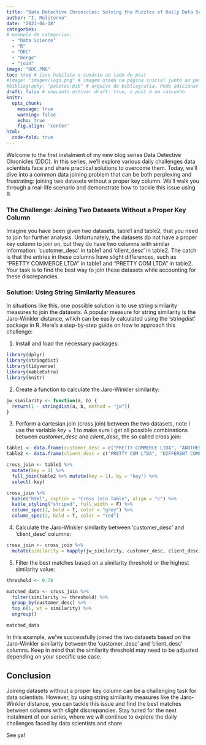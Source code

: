 ```yaml
---
title: "Data Detective Chronicles: Solving the Puzzles of Daily Data Science"
author: "I. Muliterno"
date: "2023-04-18" 
categories: 
# exemplo de categorias:
  - "Data Science"
  - "R"
  - "DDC"
  - "merge"
  - "join"
image: "DDC.PNG"  
toc: true # isso habilita o sumário ao lado do post
#image: "images/logo.png" # imagem usada na página inicial junto ao post
#bibliography: "pacotes.bib" # arquivo de bibliografia. Pode adicionar mais arquivos!
draft: false # enquanto estiver draft: true, o post é um rascunho
knitr: 
  opts_chunk: 
    message: true
    warning: false
    echo: true
    fig.align: 'center'
html:
  code-fold: true
---
```


Welcome to the first instalment of my new blog series Data Detective Chronicles (DDC). In this series, we'll explore various daily challenges data scientists face and share practical solutions to overcome them. Today, we'll dive into a common data joining problem that can be both perplexing and frustrating: joining two datasets without a proper key column. We'll walk you through a real-life scenario and demonstrate how to tackle this issue using R.

### The Challenge: Joining Two Datasets Without a Proper Key Column

Imagine you have been given two datasets, table1 and table2, that you need to join for further analysis. Unfortunately, the datasets do not have a proper key column to join on, but they do have two columns with similar information: 'customer_desc' in table1 and 'client_desc' in table2. The catch is that the entries in these columns have slight differences, such as "PRETTY COMMERCE LTDA" in table1 and "PRETTY COM LTDA" in table2. Your task is to find the best way to join these datasets while accounting for these discrepancies.

### Solution: Using String Similarity Measures

In situations like this, one possible solution is to use string similarity measures to join the datasets. A popular measure for string similarity is the Jaro-Winkler distance, which can be easily calculated using the 'stringdist' package in R. Here's a step-by-step guide on how to approach this challenge:

1.  Install and load the necessary packages:

```r

library(dplyr)
library(stringdist)
library(tidyverse)
library(kableExtra)
library(knitr)
```

2.  Create a function to calculate the Jaro-Winkler similarity:

```r

jw_similarity <- function(a, b) {
  return(1 - stringdist(a, b, method = "jw"))
}
```

3.  Perform a cartesian join (cross join) between the two datasets, note I use the variable $key = 1$ to make sure I get all possible combinations between *customer_desc* and *client_desc*, the so called cross join:

```r
table1 <- data.frame(customer_desc = c("PRETTY COMMERCE LTDA", "ANOTHER COMPANY","CORNER SHOP"))
table2 <- data.frame(client_desc = c("PRETTY COM LTDA", "DIFFERENT COMPANY","CORNER S LTDA"))

cross_join <- table1 %>%
  mutate(key = 1) %>%
  full_join(table2 %>% mutate(key = 1), by = "key") %>%
  select(-key)

cross_join %>%
  kable("html", caption = "Cross Join Table", align = "c") %>%
  kable_styling("striped", full_width = F) %>%
  column_spec(1, bold = T, color = "grey") %>%
  column_spec(2, bold = T, color = "red")
```

4.  Calculate the Jaro-Winkler similarity between 'customer_desc' and 'client_desc' columns:

```r
cross_join <- cross_join %>%
  mutate(similarity = mapply(jw_similarity, customer_desc, client_desc))

```

5.  Filter the best matches based on a similarity threshold or the highest similarity value:

```r
threshold <- 0.78

matched_data <- cross_join %>%
  filter(similarity >= threshold) %>%
  group_by(customer_desc) %>%
  top_n(1, wt = similarity) %>%
  ungroup()

matched_data
```

In this example, we've successfully joined the two datasets based on the Jaro-Winkler similarity between the 'customer_desc' and 'client_desc' columns. Keep in mind that the similarity threshold may need to be adjusted depending on your specific use case.

## Conclusion

Joining datasets without a proper key column can be a challenging task for data scientists. However, by using string similarity measures like the Jaro-Winkler distance, you can tackle this issue and find the best matches between columns with slight discrepancies. Stay tuned for the next instalment of our series, where we will continue to explore the daily challenges faced by data scientists and share

See ya!
